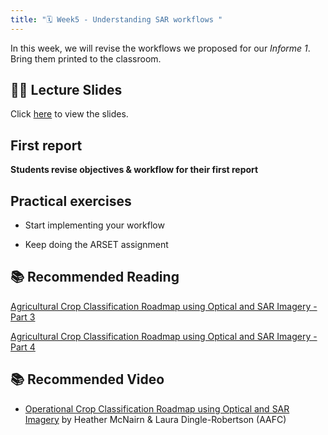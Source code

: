 ```yaml
---
title: "🗓️ Week5 - Understanding SAR workflows "
---
```


In this  week, we will revise the workflows we proposed  for our *Informe 1*. Bring them printed to the classroom.

## 👨‍🏫 Lecture Slides 

Click [here](slides.qmd) to view the slides.

## First report 

**Students revise objectives & workflow for their first report**

## Practical exercises

- Start implementing your workflow

- Keep doing the ARSET assignment


## 📚 Recommended Reading

[Agricultural Crop Classification Roadmap using Optical and SAR Imagery - Part 3](https://appliedsciences.nasa.gov/sites/default/files/2021-10/Ag_Part3.pdf)

[Agricultural Crop Classification Roadmap using Optical and SAR Imagery - Part 4](https://appliedsciences.nasa.gov/sites/default/files/2021-10/Ag_Part4.pdf)


## 📚 Recommended Video

- [Operational Crop Classification Roadmap using Optical and SAR Imagery](https://youtu.be/6_bytSnJCc8) by Heather McNairn & Laura Dingle-Robertson (AAFC)

